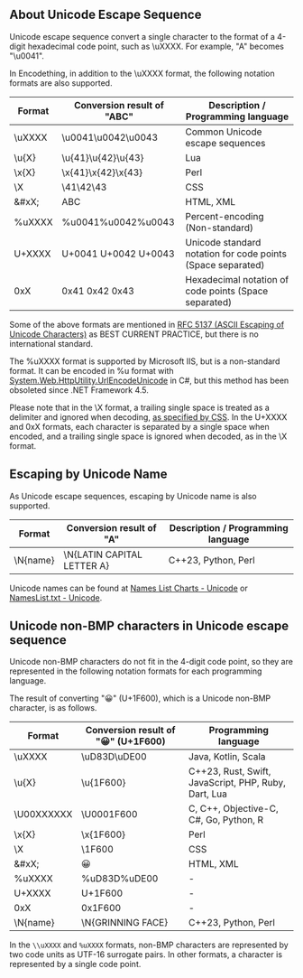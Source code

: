 ## About Unicode Escape Sequence

Unicode escape sequence convert a single character to the format of a 4-digit hexadecimal code point, such as \\uXXXX. For example, "A" becomes "\\u0041".

In Encodething, in addition to the \\uXXXX format, the following notation formats are also supported.

| Format | Conversion result of "ABC" | Description / Programming language |
| --- | --- | --- |
| \\uXXXX | \\u0041\\u0042\\u0043 | Common Unicode escape sequences |
| \\u\{X\} | \\u\{41\}\\u\{42\}\\u\{43\} | Lua |
| \\x\{X\} | \\x\{41\}\\x\{42\}\\x\{43\} | Perl |
| \\X | \\41\\42\\43 | CSS |
| &#xX; | &#x41;&#x42;&#x43; | HTML, XML |
| %uXXXX | %u0041%u0042%u0043 | Percent-encoding (Non-standard) |
| U+XXXX | U+0041 U+0042 U+0043 | Unicode standard notation for code points (Space separated) |
| 0xX | 0x41 0x42 0x43 | Hexadecimal notation of code points (Space separated) |

Some of the above formats are mentioned in [RFC 5137 (ASCII Escaping of Unicode Characters)](https://www.rfc-editor.org/rfc/rfc5137) as BEST CURRENT PRACTICE, but there is no international standard.

The %uXXXX format is supported by Microsoft IIS, but is a non-standard format. It can be encoded in %u format with [System.Web.HttpUtility.UrlEncodeUnicode](https://learn.microsoft.com/en-us/dotnet/api/system.web.httputility.urlencodeunicode) in C#, but this method has been obsoleted since .NET Framework 4.5.

Please note that in the \\X format, a trailing single space is treated as a delimiter and ignored when decoding, [as specified by CSS](https://www.w3.org/International/questions/qa-escapes). In the U+XXXX and 0xX formats, each character is separated by a single space when encoded, and a trailing single space is ignored when decoded, as in the \\X format.

## Escaping by Unicode Name

As Unicode escape sequences, escaping by Unicode name is also supported.

| Format | Conversion result of "A" | Description / Programming language |
| --- | --- | --- |
| \\N\{name\} | \\N\{LATIN CAPITAL LETTER A\} | C++23, Python, Perl |

Unicode names can be found at [Names List Charts - Unicode](https://unicode.org/charts/nameslist/) or [NamesList.txt - Unicode](https://www.unicode.org/Public/15.0.0/ucd/NamesList.txt).

## Unicode non-BMP characters in Unicode escape sequence

Unicode non-BMP characters do not fit in the 4-digit code point, so they are represented in the following notation formats for each programming language.

The result of converting "😀" (U+1F600), which is a Unicode non-BMP character, is as follows.

| Format | Conversion result of "😀" (U+1F600) | Programming language |
| --- | --- | --- |
| \\uXXXX | \\uD83D\\uDE00 | Java, Kotlin, Scala |
| \\u\{X\} | \\u\{1F600\} | C++23, Rust, Swift, JavaScript, PHP, Ruby, Dart, Lua |
| \\U00XXXXXX | \\U0001F600 | C, C++, Objective-C, C#, Go, Python, R |
| \\x\{X\} | \\x\{1F600\} | Perl |
| \\X | \\1F600 | CSS |
| &#xX; | &#x1F600; | HTML, XML |
| %uXXXX | %uD83D%uDE00 | \- |
| U+XXXX | U+1F600 | \- |
| 0xX | 0x1F600 | \- |
| \\N\{name\} | \\N\{GRINNING FACE\} | C++23, Python, Perl |

In the `\\uXXXX` and `%uXXXX` formats, non-BMP characters are represented by two code units as UTF-16 surrogate pairs. In other formats, a character is represented by a single code point.
